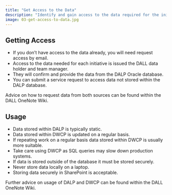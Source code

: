 ```yaml
---
title: "Get Access to the Data"
description: "Identify and gain access to the data required for the initiatve."
image: 03-get-access-to-data.jpg
---
```


## Getting Access
- If you don’t have access to the data already, you will need request access by email.
- Access to the data needed for each initiative is issued the DALL data holder and team manager.
- They will confirm and provide the data from the DALP Oracle database.
- You can submit a service request to access data not stored within the DALP database.

Advice on how to request data from both sources can be found within the DALL OneNote Wiki.

## Usage
- Data stored within DALP is typically static.
- Data stored within DWCP is updated on a regular basis.
- If repeating work on a regular basis data stored within DWCP is usually more suitable.
- Take care using DWCP as SQL queries may slow down production systems.
- If data is stored outside of the database it must be stored securely.
- Never store data locally on a laptop.
- Storing data securely in SharePoint is acceptable.

Further advice on usage of DALP and DWCP can be found within the DALL OneNote Wiki.

  
  